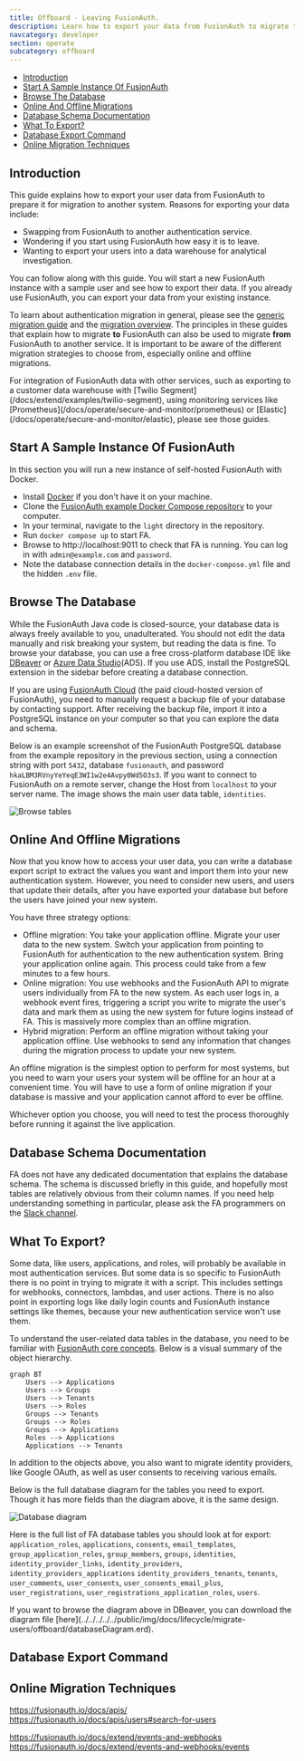 ```yaml
---
title: Offboard - Leaving FusionAuth.
description: Learn how to export your data from FusionAuth to migrate to another authentication service
navcategory: developer
section: operate
subcategory: offboard
---
```



- [Introduction](#introduction)
- [Start A Sample Instance Of FusionAuth](#start-a-sample-instance-of-fusionauth)
- [Browse The Database](#browse-the-database)
- [Online And Offline Migrations](#online-and-offline-migrations)
- [Database Schema Documentation](#database-schema-documentation)
- [What To Export?](#what-to-export)
- [Database Export Command](#database-export-command)
- [Online Migration Techniques](#online-migration-techniques)

## Introduction

This guide explains how to export your user data from FusionAuth to prepare it for migration to another system. Reasons for exporting your data include:
- Swapping from FusionAuth to another authentication service.
- Wondering if you start using FusionAuth how easy it is to leave.
- Wanting to export your users into a data warehouse for analytical investigation.

You can follow along with this guide. You will start a new FusionAuth instance with a sample user and see how to export their data. If you already use FusionAuth, you can export your data from your existing instance.

To learn about authentication migration in general, please see the [generic migration guide](docs/lifecycle/migrate-users/genericmigration.mdx) and the [migration overview](docs/lifecycle/migrate-users). The principles in these guides that explain how to migrate **to** FusionAuth can also be used to migrate **from** FusionAuth to another service. It is important to be aware of the different migration strategies to choose from, especially online and offline migrations.

<Aside type='note'>
For integration of FusionAuth data with other services, such as exporting to a customer data warehouse with [Twilio Segment](/docs/extend/examples/twilio-segment), using monitoring services like [Prometheus](/docs/operate/secure-and-monitor/prometheus) or [Elastic](/docs/operate/secure-and-monitor/elastic), please see those guides.
</Aside>

## Start A Sample Instance Of FusionAuth

In this section you will run a new instance of self-hosted FusionAuth with Docker.

- Install [Docker](https://docs.docker.com/get-docker/) if you don't have it on your machine.
- Clone the [FusionAuth example Docker Compose repository](https://github.com/FusionAuth/fusionauth-example-docker-compose) to your computer.
- In your terminal, navigate to the `light` directory in the repository.
- Run `docker compose up` to start FA.
- Browse to http://localhost:9011 to check that FA is running. You can log in with `admin@example.com` and `password`.
- Note the database connection details in the `docker-compose.yml` file and the hidden `.env` file.

## Browse The Database

While the FusionAuth Java code is closed-source, your database data is always freely available to you, unadulterated. You should not edit the data manually and risk breaking your system, but reading the data is fine. To browse your database, you can use a free cross-platform database IDE like [DBeaver](https://dbeaver.io/download) or [Azure Data Studio](https://learn.microsoft.com/en-us/azure-data-studio/download-azure-data-studio?tabs=win-install%2Cwin-user-install%2Credhat-install%2Cwindows-uninstall%2Credhat-uninstall#download-azure-data-studio)(ADS). If you use ADS, install the PostgreSQL extension in the sidebar before creating a database connection.

If you are using [FusionAuth Cloud](https://fusionauth.io/docs/get-started/run-in-the-cloud/cloud#accessing-user-data) (the paid cloud-hosted version of FusionAuth), you need to manually request a backup file of your database by contacting support. After receiving the backup file, import it into a PostgreSQL instance on your computer so that you can explore the data and schema.

Below is an example screenshot of the FusionAuth PostgreSQL database from the example repository in the previous section, using a connection string with port `5432`, database `fusionauth`, and password `hkaLBM3RVnyYeYeqE3WI1w2e4Avpy0Wd5O3s3`. If you want to connect to FusionAuth on a remote server, change the <InlineField>Host</InlineField> from `localhost` to your server name. The image shows the main user data table, `identities`.

![Browse tables](../../../../../public/img/docs/lifecycle/migrate-users/offboard/offboardDBeaver.webp)

## Online And Offline Migrations

Now that you know how to access your user data, you can write a database export script to extract the values you want and import them into your new authentication system. However, you need to consider new users, and users that update their details, after you have exported your database but before the users have joined your new system.

You have three strategy options:
- Offline migration: You take your application offline. Migrate your user data to the new system. Switch your application from pointing to FusionAuth for authentication to the new authentication system. Bring your application online again. This process could take from a few minutes to a few hours.
- Online migration: You use webhooks and the FusionAuth API to migrate users individually from FA to the new system. As each user logs in, a webhook event fires, triggering a script you write to migrate the user's data and mark them as using the new system for future logins instead of FA. This is massively more complex than an offline migration.
- Hybrid migration: Perform an offline migration without taking your application offline. Use webhooks to send any information that changes during the migration process to update your new system.

An offline migration is the simplest option to perform for most systems, but you need to warn your users your system will be offline for an hour at a convenient time. You will have to use a form of online migration if your database is massive and your application cannot afford to ever be offline.

Whichever option you choose, you will need to test the process thoroughly before running it against the live application.

## Database Schema Documentation

FA does not have any dedicated documentation that explains the database schema. The schema is discussed briefly in this guide, and hopefully most tables are relatively obvious from their column names. If you need help understanding something in particular, please ask the FA programmers on the [Slack channel](https://fusionauth.io/community).

## What To Export?

Some data, like users, applications, and roles, will probably be available in most authentication services. But some data is so specific to FusionAuth there is no point in trying to migrate it with a script. This includes settings for webhooks, connectors, lambdas, and user actions. There is no also point in exporting logs like daily login counts and FusionAuth instance settings like themes, because your new authentication service won't use them.

To understand the user-related data tables in the database, you need to be familiar with [FusionAuth core concepts](/docs/get-started/core-concepts). Below is a visual summary of the object hierarchy.

```mermaid
graph BT
    Users --> Applications
    Users --> Groups
    Users --> Tenants
    Users --> Roles
    Groups --> Tenants
    Groups --> Roles
    Groups --> Applications
    Roles --> Applications
    Applications --> Tenants
```

In addition to the objects above, you also want to migrate identity providers, like Google OAuth, as well as user consents to receiving various emails.

Below is the full database diagram for the tables you need to export. Though it has more fields than the diagram above, it is the same design.

![Database diagram](../../../../../public/img/docs/lifecycle/migrate-users/offboard/databaseDiagram.svg)

Here is the full list of FA database tables you should look at for export: `application_roles`, `applications`, `consents`, `email_templates`, `group_application_roles`, `group_members`, `groups`, `identities`, `identity_provider_links`, `identity_providers`, `identity_providers_applications`
`identity_providers_tenants`, `tenants`, `user_comments`, `user_consents`, `user_consents_email_plus`, `user_registrations`, `user_registrations_application_roles`, `users`.

<Aside type="note">
If you want to browse the diagram above in DBeaver, you can download the diagram file [here](../../../../../public/img/docs/lifecycle/migrate-users/offboard/databaseDiagram.erd).
</Aside>

## Database Export Command

## Online Migration Techniques

https://fusionauth.io/docs/apis/
https://fusionauth.io/docs/apis/users#search-for-users

https://fusionauth.io/docs/extend/events-and-webhooks
https://fusionauth.io/docs/extend/events-and-webhooks/events
